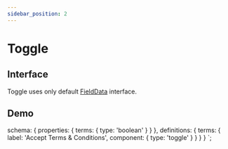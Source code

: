 ```yaml
---
sidebar_position: 2
---
```


# Toggle

## Interface

Toggle uses only default <a href="/docs/types/field-data">FieldData</a> interface.

## Demo


  schema: {
    properties: {
      terms: {
        type: 'boolean'
      }
    }
  },
  definitions: {
    terms: {
      label: 'Accept Terms & Conditions',
      component: {
        type: 'toggle'
      }
    }
  }
}
`;

<jms-editor code={code}></jms-editor>

